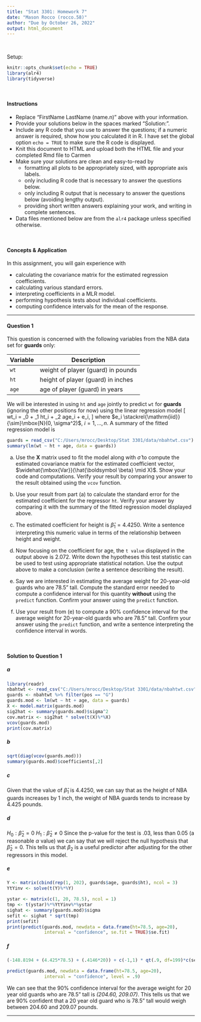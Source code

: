 ---
title: "Stat 3301: Homework 7"
date: "Mason Rocco (rocco.58)"
author: "Due by October 26, 2022"
output: html_document
---


\


Setup:
```{r message=FALSE}
knitr::opts_chunk$set(echo = TRUE)
library(alr4)
library(tidyverse)
```

\


#### Instructions
- Replace "FirstName LastName (name.n)" above with your information.
- Provide your solutions below in the spaces marked "Solution:".
- Include any R code that you use to answer the questions; if a numeric answer is required, show how you calculated it in R. I have set the global option `echo = TRUE` to make sure the R code is displayed.
- Knit this document to HTML and upload both the HTML file and your completed Rmd file to Carmen
- Make sure your solutions are clean and easy-to-read by
    - formatting all plots to be appropriately sized, with appropriate axis labels.
    - only including R code that is necessary to answer the questions below.
    - only including R output that is necessary to answer the questions below (avoiding lengthy output).
    - providing short written answers explaining your work, and writing in complete sentences.
- Data files mentioned below are from the `alr4` package unless specified otherwise.

\

#### Concepts \& Application

In this assignment, you will gain experience with

* calculating the covariance matrix for the estimated regression coefficients.
* calculating various standard errors.
* interpreting coefficients in a MLR model.
* performing hypothesis tests about individual coefficients.
* computing confidence intervals for the mean of the response.

------

#### Question 1

This question is concerned with the following variables from the NBA data set for **guards** only:

| Variable      | Description                            |
| ------------- | -------------------------------------- |
| `wt`          | weight of player (guard) in pounds     |
| `ht`          | height of player (guard) in inches     |
| `age`         | age of player (guard) in years         |                  

We will be interested in using `ht` and `age` jointly to predict `wt` for **guards** (ignoring the other positions for now) using the linear regression model
\[
  wt_i = \beta_0 + \beta_1 ht_i + \beta_2 age_i + e_i,
\]
where $e_i \stackrel{\mathrm{iid}}{\sim}\mbox{N}(0, \sigma^2)$, $i = 1, \ldots, n$. A summary of the
fitted regression model is

```{r, echo = FALSE, message = FALSE}
guards = read_csv("C:/Users/mrocc/Desktop/Stat 3301/data/nbahtwt.csv") %>% filter(pos == "G")
summary(lm(wt ~ ht + age, data = guards))
```


(a) Use the **X** matrix used to fit the model along with $\hat{\sigma}$ to compute the estimated covariance
matrix for the estimated coefficient vector, 
$\widehat{\mbox{Var}}(\hat{\boldsymbol \beta} \mid X)$. Show your code and computations. Verify your
result by comparing your answer to the result obtained using the `vcov` function.

(b) Use your result from part (a) to calculate the standard error for the estimated coefficient for the
regressor `ht`. Verify your answer by comparing it with the summary of the fitted regression model 
displayed above.

(c) The estimated coefficient for height is $\hat{\beta}_1 = 4.4250$. Write a sentence interpreting
this numeric value in terms of the relationship between height and weight.

(d) Now focusing on the coefficient for age, the `t value` displayed in the output above is 2.072. 
Write down the hypotheses this test statistic can be used to test using appropriate statistical notation.
Use the output above to make a conclusion (write a sentence describing the result).

(e) Say we are interested in estimating the average weight for 20-year-old guards who are 78.5" tall. Compute the standard error needed to compute a confidence interval for this quantity **without** using the `predict` function. Confirm your answer using the `predict` function.

(f) Use your result from (e) to compute a 90\% confidence interval for the average weight for 20-year-old 
guards who are 78.5" tall. Confirm your answer using the `predict` function, and write a sentence 
interpreting the confidence interval in words.



\


#### Solution to Question 1
##### a
```{r}
library(readr)
nbahtwt <- read_csv("C:/Users/mrocc/Desktop/Stat 3301/data/nbahtwt.csv")
guards <- nbahtwt %>% filter(pos == "G")
guards.mod <- lm(wt ~ ht + age, data = guards)
X <- model.matrix(guards.mod)
sig2hat <- summary(guards.mod)$sigma^2
cov.matrix <- sig2hat * solve(t(X)%*%X)
vcov(guards.mod)
print(cov.matrix)
```

##### b
```{r}
sqrt(diag(vcov(guards.mod)))
summary(guards.mod)$coefficients[,2]
```

##### c
Given that the value of $\hat\beta_1$ is 4.4250, we can say that as the height
of NBA guards increases by 1 inch, the weight of NBA guards tends to increase by
4.425 pounds.

##### d
$H_0:\hat\beta_2=0$
$H_1:\hat\beta_2\neq0$
Since the p-value for the test is .03, less than 0.05 (a reasonable $\alpha$ value)
we can say that we will reject the null hypothesis that $\hat\beta_2=0$. This tells
us that $\beta_2$ is a useful predictor after adjusting for the other regressors
in this model.

##### e
```{r}
Y <- matrix(cbind(rep(1, 202), guards$age, guards$ht), ncol = 3)
YtYinv <- solve(t(Y)%*%Y)

ystar <- matrix(c(1, 20, 78.5), ncol = 1)
tmp <- t(ystar)%*%YtYinv%*%ystar
sighat <- summary(guards.mod)$sigma
sefit <- sighat * sqrt(tmp)
print(sefit)
print(predict(guards.mod, newdata = data.frame(ht=78.5, age=20), 
              interval = "confidence", se.fit = TRUE)$se.fit)
```

##### f
```{r}
(-148.8194 + (4.425*78.5) + (.4146*20)) + c(-1,1) * qt(.9, df=199)*c(sefit)

predict(guards.mod, newdata = data.frame(ht=78.5, age=20), 
              interval = "confidence", level = .9)
```

We can see that the 90% confidence interval for the average weight for 20 year 
old guards who are 78.5" tall is *(204.60, 209.07)*. This tells us that we are
90% confident that a 20 year old guard who is 78.5" tall would weigh between
204.60 and 209.07 pounds.

------
